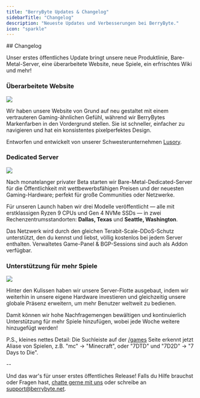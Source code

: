 ```yaml
---
title: "BerryByte Updates & Changelog"
sidebarTitle: "Changelog"
description: "Neueste Updates und Verbesserungen bei BerryByte."
icon: "sparkle"
---
```


<Update label="1. November 2024" description="">
  ## Changelog

  Unser erstes öffentliches Update bringt unsere neue Produktlinie, Bare-Metal-Server, eine überarbeitete Website, neue Spiele, ein erfrischtes Wiki und mehr!

  ### Überarbeitete Website

  <Frame>
    <img className="block" src="/images/site/site-landing.png" />
  </Frame>

  Wir haben unsere Website von Grund auf neu gestaltet mit einem vertrauteren Gaming-ähnlichen Gefühl, während wir BerryBytes Markenfarben in den Vordergrund stellen. Sie ist schneller, einfacher zu navigieren und hat ein konsistentes pixelperfektes Design.

  Entworfen und entwickelt von unserer Schwesterunternehmen [Lusory](https://lusory.net).

  ### Dedicated Server

  <Frame>
    <img className="block" src="/images/site/site-dedicated.png" />
  </Frame>

  Nach monatelanger privater Beta starten wir Bare-Metal-Dedicated-Server für die Öffentlichkeit mit wettbewerbsfähigen Preisen und der neuesten Gaming-Hardware; perfekt für große Communities oder Netzwerke.

  Für unseren Launch haben wir drei Modelle veröffentlicht — alle mit erstklassigen Ryzen 9 CPUs und Gen 4 NVMe SSDs — in zwei Rechenzentrumsstandorten: **Dallas, Texas** und **Seattle, Washington**.

  Das Netzwerk wird durch den gleichen Terabit-Scale-DDoS-Schutz unterstützt, den du kennst und liebst, völlig kostenlos bei jedem Server enthalten. Verwaltetes Game-Panel & BGP-Sessions sind auch als Addon verfügbar.

  ### Unterstützung für mehr Spiele

  <Frame>
    <img className="block" src="/images/site/game-list.png" />
  </Frame>

  Hinter den Kulissen haben wir unsere Server-Flotte ausgebaut, indem wir weiterhin in unsere eigene Hardware investieren und gleichzeitig unsere globale Präsenz erweitern, um mehr Benutzer weltweit zu bedienen.

  Damit können wir hohe Nachfragemengen bewältigen und kontinuierlich Unterstützung für mehr Spiele hinzufügen, wobei jede Woche weitere hinzugefügt werden!

  P.S., kleines nettes Detail: Die Suchleiste auf der [/games](https://berrybyte.net/games) Seite erkennt jetzt Aliase von Spielen, z.B. "mc" -> "Minecraft", oder "7DTD" und "7D2D" -> "7 Days to Die".

  \--

  Und das war's für unser erstes öffentliches Release! Falls du Hilfe brauchst oder Fragen hast, [chatte gerne mit uns](https://berrybyte.net/contact) oder schreibe an support@berrybyte.net.
</Update>